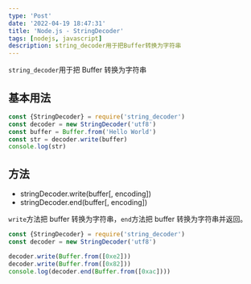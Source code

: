 ```yaml
---
type: 'Post'
date: '2022-04-19 18:47:31'
title: 'Node.js - StringDecoder'
tags: [nodejs, javascript]
description: string_decoder用于把Buffer转换为字符串
---
```


`string_decoder`用于把 Buffer 转换为字符串

## 基本用法

```js
const {StringDecoder} = require('string_decoder')
const decoder = new StringDecoder('utf8')
const buffer = Buffer.from('Hello World')
const str = decoder.write(buffer)
console.log(str)
```

## 方法

- stringDecoder.write(buffer[, encoding])
- stringDecoder.end(buffer[, encoding])

`write`方法把 buffer 转换为字符串，`end`方法把 buffer 转换为字符串并返回。

```js
const {StringDecoder} = require('string_decoder')
const decoder = new StringDecoder('utf8')

decoder.write(Buffer.from([0xe2]))
decoder.write(Buffer.from([0x82]))
console.log(decoder.end(Buffer.from([0xac])))
```
